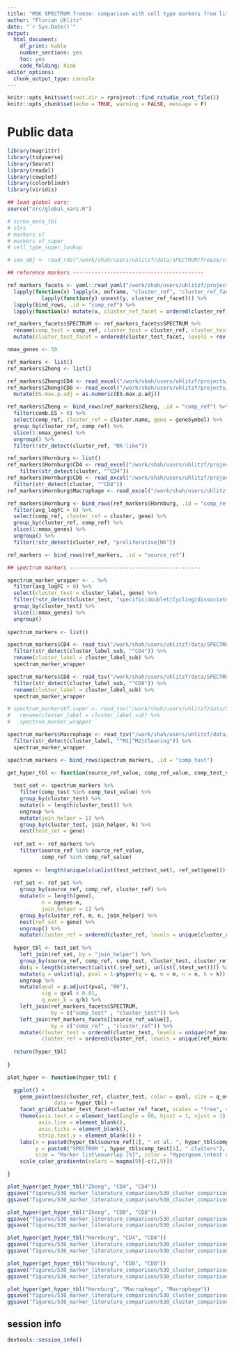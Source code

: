 ```yaml
---
title: "MSK SPECTRUM freeze: comparison with cell type markers from literature"
author: "Florian Uhlitz"
date: "`r Sys.Date()`"
output: 
  html_document: 
    df_print: kable
    number_sections: yes
    toc: yes
    code_folding: hide
editor_options: 
  chunk_output_type: console
---
```


```r

knitr::opts_knit$set(root.dir = rprojroot::find_rstudio_root_file())
knitr::opts_chunk$set(echo = TRUE, warning = FALSE, message = F)

```

# Public data

```r

library(magrittr)
library(tidyverse)
library(Seurat)
library(readxl)
library(cowplot)
library(colorblindr)
library(viridis)

```

```r

## load global vars: 
source("src/global_vars.R")

# scrna_meta_tbl
# clrs
# markers_v7
# markers_v7_super
# cell_type_super_lookup

# seu_obj <- read_rds("/work/shah/users/uhlitzf/data/SPECTRUM/freeze/v7/T.super_processed_filtered_annotated.rds")

```

```r

## reference markers ------------------------------------------

ref_markers_facets <- yaml::read_yaml("/work/shah/users/uhlitzf/projects/spectrum_cin_shared/resources/signatures/literature_super_clusters.yaml") %>% 
  lapply(function(x) lapply(x, enframe, "cluster_ref", "cluster_ref_facet") %>% 
           lapply(function(y) unnest(y, cluster_ref_facet))) %>% 
  lapply(bind_rows, .id = "comp_ref") %>% 
  lapply(function(x) mutate(x, cluster_ref_facet = ordered(cluster_ref_facet, levels = unique(cluster_ref_facet))))

ref_markers_facets$SPECTRUM <- ref_markers_facets$SPECTRUM %>% 
  rename(comp_test = comp_ref, cluster_test = cluster_ref, cluster_test_facet = cluster_ref_facet) %>% 
  mutate(cluster_test_facet = ordered(cluster_test_facet, levels = rev(levels(cluster_test_facet))))

nmax_genes <- 50

ref_markers <- list()
ref_markers$Zheng <- list()

ref_markers$Zheng$CD4 <- read_excel("/work/shah/users/uhlitzf/projects/spectrum_cin_shared/resources/signatures/science.abe6474_table_s3.xlsx", sheet = 3, skip = 1)
ref_markers$Zheng$CD8 <- read_excel("/work/shah/users/uhlitzf/projects/spectrum_cin_shared/resources/signatures/science.abe6474_table_s3.xlsx", sheet = 2, skip = 1) %>% 
  mutate(ES.max.p.adj = as.numeric(ES.max.p.adj))

ref_markers$Zheng <- bind_rows(ref_markers$Zheng, .id = "comp_ref") %>% 
  filter(comb.ES > 0) %>% 
  select(comp_ref, cluster_ref = cluster.name, gene = geneSymbol) %>% 
  group_by(cluster_ref, comp_ref) %>% 
  slice(1:nmax_genes) %>% 
  ungroup() %>% 
  filter(!str_detect(cluster_ref, "NK-like"))

ref_markers$Hornburg <- list()
ref_markers$Hornburg$CD4 <- read_excel("/work/shah/users/uhlitzf/projects/spectrum_cin_shared/resources/signatures/1-s2.0-S1535610821002129-mmc2.xlsx", skip = 2) %>% 
    filter(str_detect(cluster, "^CD4"))
ref_markers$Hornburg$CD8 <- read_excel("/work/shah/users/uhlitzf/projects/spectrum_cin_shared/resources/signatures/1-s2.0-S1535610821002129-mmc2.xlsx", skip = 2) %>% 
  filter(str_detect(cluster, "^CD8"))
ref_markers$Hornburg$Macrophage <- read_excel("/work/shah/users/uhlitzf/projects/spectrum_cin_shared/resources/signatures/1-s2.0-S1535610821002129-mmc4.xlsx", skip = 2)

ref_markers$Hornburg <- bind_rows(ref_markers$Hornburg, .id = "comp_ref") %>% 
  filter(avg_logFC > 0) %>% 
  select(comp_ref, cluster_ref = cluster, gene) %>% 
  group_by(cluster_ref, comp_ref) %>% 
  slice(1:nmax_genes) %>% 
  ungroup() %>% 
  filter(!str_detect(cluster_ref, "proliferative|NK"))

ref_markers <- bind_rows(ref_markers, .id = "source_ref")

```

```r

## spectrum markers ------------------------------------------

spectrum_marker_wrapper <- . %>% 
  filter(avg_logFC > 0) %>% 
  select(cluster_test = cluster_label, gene) %>% 
  filter(!str_detect(cluster_test, "specific|doublet|Cycling|dissociated")) %>% 
  group_by(cluster_test) %>% 
  slice(1:nmax_genes) %>% 
  ungroup()
  
spectrum_markers <- list()

spectrum_markers$CD4 <- read_tsv("/work/shah/users/uhlitzf/data/SPECTRUM/freeze/v7/supplementary_tables/T.super_marker_table_annotated_full.tsv") %>% 
  filter(str_detect(cluster_label_sub, "^CD4")) %>% 
  rename(cluster_label = cluster_label_sub) %>% 
  spectrum_marker_wrapper

spectrum_markers$CD8 <- read_tsv("/work/shah/users/uhlitzf/data/SPECTRUM/freeze/v7/supplementary_tables/T.super_marker_table_annotated_full.tsv") %>% 
  filter(str_detect(cluster_label_sub, "^CD8")) %>% 
  rename(cluster_label = cluster_label_sub) %>% 
  spectrum_marker_wrapper

# spectrum_markers$T.super <- read_tsv("/work/shah/users/uhlitzf/data/SPECTRUM/freeze/v7/supplementary_tables/T.super_marker_table_annotated_full.tsv") %>% 
#   rename(cluster_label = cluster_label_sub) %>% 
#   spectrum_marker_wrapper

spectrum_markers$Macrophage <- read_tsv("/work/shah/users/uhlitzf/data/SPECTRUM/freeze/v7/supplementary_tables/Myeloid.super_marker_table_annotated.tsv") %>% 
  filter(str_detect(cluster_label, "^M1|^M2|Clearing")) %>% 
  spectrum_marker_wrapper

spectrum_markers <- bind_rows(spectrum_markers, .id = "comp_test")

```

```r

get_hyper_tbl <- function(source_ref_value, comp_ref_value, comp_test_value) {
  
  test_set <- spectrum_markers %>% 
    filter(comp_test %in% comp_test_value) %>% 
    group_by(cluster_test) %>% 
    mutate(k = length(cluster_test)) %>% 
    ungroup %>%
    mutate(join_helper = 1) %>% 
    group_by(cluster_test, join_helper, k) %>%
    nest(test_set = gene)
  
  ref_set <- ref_markers %>% 
    filter(source_ref %in% source_ref_value,
           comp_ref %in% comp_ref_value)
  
  ngenes <- length(unique(c(unlist(test_set$test_set), ref_set$gene)))
  
  ref_set <- ref_set %>% 
    group_by(source_ref, comp_ref, cluster_ref) %>% 
    mutate(m = length(gene),
           n = ngenes-m,
           join_helper = 1) %>% 
    group_by(cluster_ref, m, n, join_helper) %>%
    nest(ref_set = gene) %>% 
    ungroup() %>% 
    mutate(cluster_ref = ordered(cluster_ref, levels = unique(cluster_ref)))
  
  hyper_tbl <- test_set %>% 
    left_join(ref_set, by = "join_helper") %>% 
    group_by(source_ref, comp_ref, comp_test, cluster_test, cluster_ref, m, n, k) %>%
    do(q = length(intersect(unlist(.$ref_set), unlist(.$test_set)))) %>%
    mutate(q = unlist(q), pval = 1-phyper(q = q, m = m, n = n, k = k)) %>%
    ungroup %>%
    mutate(qval = p.adjust(pval, "BH"),
           sig = qval < 0.01,
           q_over_k = q/k) %>% 
    left_join(ref_markers_facets$SPECTRUM, 
              by = c("comp_test" , "cluster_test")) %>% 
    left_join(ref_markers_facets[[source_ref_value]], 
              by = c("comp_ref" , "cluster_ref")) %>% 
    mutate(cluster_test = ordered(cluster_test, levels = unique(ref_markers_facets$SPECTRUM$cluster_test)),
           cluster_ref = ordered(cluster_ref, levels = unique(ref_markers_facets[[source_ref_value]]$cluster_ref)))
  
  return(hyper_tbl)
  
}

plot_hyper <- function(hyper_tbl) {

  ggplot() + 
    geom_point(aes(cluster_ref, cluster_test, color = qval, size = q_over_k), 
               data = hyper_tbl) +
    facet_grid(cluster_test_facet~cluster_ref_facet, scales = "free", space = "free") + 
    theme(axis.text.x = element_text(angle = 60, hjust = 1, vjust = 1),
          axis.line = element_blank(),
          axis.ticks = element_blank(),
          strip.text.y = element_blank()) +
    labs(x = paste0(hyper_tbl$source_ref[1], " et al. ", hyper_tbl$comp_ref[1], " clusters"), 
         y = paste0("SPECTRUM ", hyper_tbl$comp_test[1], " clusters"),
         size = "Marker list\noverlap [%]", color = "Hypergeom.\ntest q-val") +
    scale_color_gradientn(colors = magma(9)[-c(1,9)])

}

```

```r

plot_hyper(get_hyper_tbl("Zheng", "CD4", "CD4"))
ggsave("figures/530_marker_literature_comparison/530_cluster_comparison_Zheng_CD4.pdf", width = 10, height = 7)
ggsave("figures/530_marker_literature_comparison/530_cluster_comparison_Zheng_CD4.png", width = 10, height = 7)

```

```r

plot_hyper(get_hyper_tbl("Zheng", "CD8", "CD8"))
ggsave("figures/530_marker_literature_comparison/530_cluster_comparison_Zheng_CD8.pdf", width = 8, height = 6)
ggsave("figures/530_marker_literature_comparison/530_cluster_comparison_Zheng_CD8.png", width = 8, height = 6)

```

```r

plot_hyper(get_hyper_tbl("Hornburg", "CD4", "CD4"))
ggsave("figures/530_marker_literature_comparison/530_cluster_comparison_Hornburg_CD4.pdf", width = 5, height = 6)
ggsave("figures/530_marker_literature_comparison/530_cluster_comparison_Hornburg_CD4.png", width = 5, height = 6)

```

```r

plot_hyper(get_hyper_tbl("Hornburg", "CD8", "CD8"))
ggsave("figures/530_marker_literature_comparison/530_cluster_comparison_Hornburg_CD8.pdf", width = 5, height = 4.5)
ggsave("figures/530_marker_literature_comparison/530_cluster_comparison_Hornburg_CD8.png", width = 5, height = 4.5)

```

```r

plot_hyper(get_hyper_tbl("Hornburg", "Macrophage", "Macrophage"))
ggsave("figures/530_marker_literature_comparison/530_cluster_comparison_Hornburg_Macrophage.pdf", width = 4.25, height = 5)
ggsave("figures/530_marker_literature_comparison/530_cluster_comparison_Hornburg_Macrophage.png", width = 4.25, height = 5)

```


## session info

```r

devtools::session_info()

```


